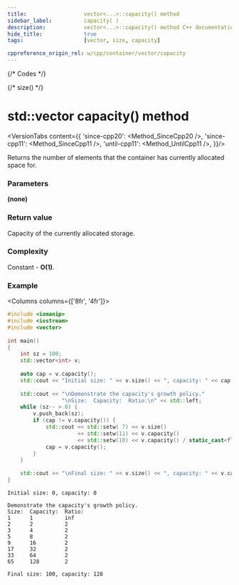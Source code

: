 ```yaml
---
title:					vector<...>::capacity() method
sidebar_label:			capacity( )
description:			vector<...>::capacity() method C++ documentation
hide_title:				true
tags:					[vector, size, capacity]

cppreference_origin_rel: w/cpp/container/vector/capacity
---
```



{/* Codes */}

{/* size() */}

# std::vector capacity() method

<VersionTabs content={{
	'since-cpp20': <Method_SinceCpp20 />,
	'since-cpp11': <Method_SinceCpp11 />,
	'until-cpp11': <Method_UntilCpp11 />,
}}/>

Returns the number of elements that the container has currently allocated space for.

### Parameters

**(none)**

### Return value

Capacity of the currently allocated storage.

### Complexity

Constant - **O(1)**.

### Example

<Columns columns={['8fr', '4fr']}>
<div>

```cpp title='Main.cpp' showLineNumbers
#include <iomanip>
#include <iostream>
#include <vector>
 
int main()
{
    int sz = 100;
    std::vector<int> v;
 
    auto cap = v.capacity();
    std::cout << "Initial size: " << v.size() << ", capacity: " << cap << '\n';
 
    std::cout << "\nDemonstrate the capacity's growth policy."
                 "\nSize:  Capacity:  Ratio:\n" << std::left;
    while (sz-- > 0) {
        v.push_back(sz);
        if (cap != v.capacity()) {
            std::cout << std::setw( 7) << v.size()
                      << std::setw(11) << v.capacity()
                      << std::setw(10) << v.capacity() / static_cast<float>(cap) << '\n';
            cap = v.capacity();
        }
    }
 
    std::cout << "\nFinal size: " << v.size() << ", capacity: " << v.capacity() << '\n';
}
```

</div>
<div>

```plaintext title="Output"
Initial size: 0, capacity: 0
 
Demonstrate the capacity's growth policy.
Size:  Capacity:  Ratio:
1      1          inf
2      2          2
3      4          2
5      8          2
9      16         2
17     32         2
33     64         2
65     128        2
 
Final size: 100, capacity: 128
```

</div>
</Columns>
